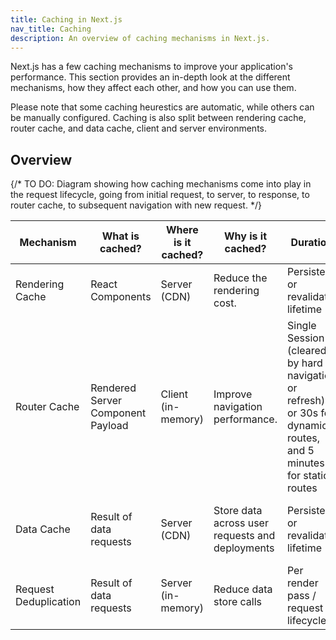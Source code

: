 ```yaml
---
title: Caching in Next.js
nav_title: Caching
description: An overview of caching mechanisms in Next.js.
---
```


Next.js has a few caching mechanisms to improve your application's performance. This section provides an in-depth look at the different mechanisms, how they affect each other, and how you can use them.

Please note that some caching heurestics are automatic, while others can be manually configured. Caching is also split between rendering cache, router cache, and data cache, client and server environments.

## Overview

{/* TO DO: Diagram showing how caching mechanisms come into play in the request lifecycle, going from  initial request, to server, to response, to router cache, to subsequent navigation with new request. */}

| Mechanism             | What is cached?                   | Where is it cached? | Why is it cached?                               | Duration                                                                                                           | APIs                                                                         |
| --------------------- | --------------------------------- | ------------------- | ----------------------------------------------- | ------------------------------------------------------------------------------------------------------------------ | ---------------------------------------------------------------------------- |
| Rendering Cache       | React Components                  | Server (CDN)        | Reduce the rendering cost.                      | Persistent or revalidate lifetime                                                                                  | Route Segment Config, and Dynamic Functions                                  |
| Router Cache          | Rendered Server Component Payload | Client (in-memory)  | Improve navigation performance.                 | Single Session (cleared by hard navigation or refresh), or 30s for dynamic routes, and 5 minutes for static routes | <Link>, router.prefetch, router.refresh, revalidatePath, revalidateTag       |
| Data Cache            | Result of data requests           | Server (CDN)        | Store data across user requests and deployments | Persistent or revalidate lifetime                                                                                  | fetch.cache, fetch.revalidate, unstable_cache, revalidatePath, revalidateTag |
| Request Deduplication | Result of data requests           | Server (in-memory)  | Reduce data store calls                         | Per render pass / request lifecycle                                                                                | unstable_cache                                                               |
